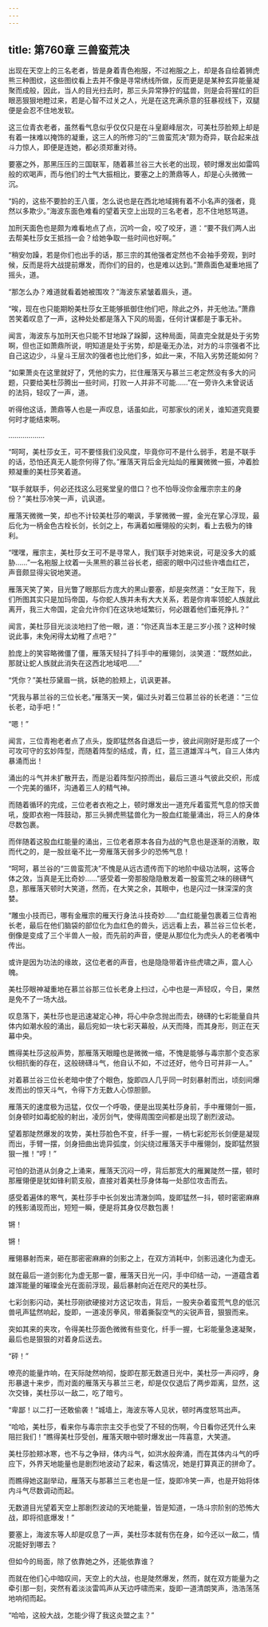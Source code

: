 ```yaml
---
---
---
```

title: 第760章 三兽蛮荒决
---



出现在天空上的三名老者，皆是身着青色袍服，不过袍服之上，却是各自绘着狮虎熊三种图纹，这些图纹看上去并不像是寻常绣线所做，反而更是是某种玄异能量凝聚而成般，因此，当人的目光扫去时，那三头异常狰狞的猛兽，则是会将猩红的巨眼恶狠狠地瞪过来，若是心智不过关之人，光是在这充满杀意的狂暴视线下，双腿便是会忍不住地发软。

这三位青衣老者，虽然看气息似乎仅仅只是在斗皇巅峰层次，可美杜莎脸颊上却是有着一抹难以掩饰的凝重，这三人的所修习的“三兽蛮荒决”颇为奇异，联合起来战斗力惊人，即便是连她，都必须郑重对待。

要塞之外，那黑压压的三国联军，随着慕兰谷三大长老的出现，顿时爆发出如雷鸣般的欢喝声，而与他们的士气大振相比，要塞之上的萧鼎等人，却是心头微微一沉。

“妈的，这些不要脸的王八蛋，怎么说也是在西北地域拥有着不小名声的强者，竟然以多欺少。”海波东面色难看的望着天空上出现的三名老者，忍不住地怒骂道。

加刑天面色也是颇为难看地点了点，沉吟一会，咬了咬牙，道：“要不我们两人出去帮美杜莎女王抵挡一会？给她争取一些时间也好啊。”

“稍安勿躁，若是你们也出手的话，那三宗的其他强者定然也不会袖手旁观，到时候，反而是将大战提前爆发，而你们的目的，也是难以达到。”萧鼎面色凝重地摇了摇头，道。

“那怎么办？难道就看着她被围攻？”海波东紧皱着眉头，道。

“唉，现在也只能期盼美杜莎女王能够抵御住他们吧，除此之外，并无他法。”萧鼎苦笑着叹息了一声，这种处处都是落入下风的局面，任何计谋都是于事无补。

闻言，海波东与加刑天也只能不甘地跺了跺脚，这种局面，简直完全就是处于劣势啊，但也正如萧鼎所说，明知道是处于劣势，却是毫无办法，对方的斗宗强者不比自己这边少，斗皇斗王层次的强者也比他们多，如此一来，不陷入劣势还能如何？

“如果萧炎在这里就好了，凭他的实力，拦住雁落天与慕兰三老定然没有多大的问题，只要给美杜莎腾出一些时间，打败一人并非不可能……”在一旁许久未曾说话的法犸，轻叹了一声，道。

听得他这话，萧鼎等人也是一声叹息，话虽如此，可那家伙的闭关，谁知道究竟要何时才能结束啊。

………………

“呵呵，美杜莎女王，可不要怪我们没风度，毕竟你可不是什么弱手，若是不联手的话，恐怕还真无人能奈何得了你。”雁落天背后金光灿灿的雁翼微微一振，冲着脸颊凝重的美杜莎笑着道。

“联手就联手，何必还找这么冠冕堂皇的借口？也不怕辱没你金雁宗宗主的身份？”美杜莎冷笑一声，讥讽道。

雁落天微微一笑，却也不计较美杜莎的嘲讽，手掌微微一握，金光在掌心浮现，最后化为一柄金色古栓长剑，长剑之上，布满着如雁翎般的尖刺，看上去极为的锋利。

“嘿嘿，雁宗主，美杜莎女王可不是寻常人，我们联手对她来说，可是没多大的威胁……”一名袍服上纹着一头黑熊的慕兰谷长老，细密的眼中闪过些许嗜血红芒，声音颇显得尖锐地笑道。

雁落天笑了笑，目光瞥了眼那后方庞大的黑山要塞，却是突然道：“女王陛下，我们所图其实只是加玛帝国，与你蛇人族并未有大大关系，若是你肯率领蛇人族就此离开，我三大帝国，定会允许你们在这块地域繁衍，何必跟着他们垂死挣扎？”

闻言，美杜莎目光淡淡地扫了他一眼，道：“你还真当本王是三岁小孩？这种时候说此事，未免闲得太幼稚了点吧？”

脸庞上的笑容略微僵了僵，雁落天轻抖了抖手中的雁翎剑，淡笑道：“既然如此，那就让蛇人族就此消失在这西北地域吧……”

“凭你？”美杜莎黛眉一挑，妖艳的脸颊上，讥讽更甚。

“凭我与慕兰谷的三位长老。”雁落天一笑，偏过头对着三位慕兰谷的长老道：“三位长老，动手吧！”

“嗯！”

闻言，三位青袍老者点了点头，旋即猛然各自退后一步，彼此间刚好是形成了一个可攻可守的玄妙阵型，而随着阵型的结成，青，红，蓝三道雄浑斗气，自三人体内暴涌而出！

涌出的斗气并未扩散开去，而是沿着阵型闪掠而出，最后三道斗气彼此交织，形成一个完美的循环，沟通着三人的精气神。

而随着循环的完成，三位老者衣袍之上，顿时爆发出一道充斥着蛮荒气息的惊天兽吼，旋即衣袍一阵鼓动，那三头狮虎熊猛兽化为一股血红能量涌出，将三人的身体尽数包裹。

而伴随着这股血红能量的涌出，三位老者原本各自为战的气息也是逐渐的消散，取而代之的，是一股丝毫不比一旁雁落天弱多少的恐怖气息！

“呵呵，慕兰谷的“三兽蛮荒决”不愧是从远古遗传而下的地阶中级功法啊，这等合体之效，当真是无比奇妙……”感受着一旁那股隐隐散发着一股蛮荒之味的磅礴气息，那雁落天顿时大笑道，然而，在大笑之余，其眼中，也是闪过一抹深深的贪婪。

“雕虫小技而已，哪有金雁宗的雁天行身法斗技奇妙……”血红能量包裹着三位青袍长老，最后在他们脑袋的部位化为血红色的兽头，远远看上去，慕兰谷三位长老，倒像是变成了三个半兽人一般，而先前的声音，便是从那位化为虎头人的老者嘴中传出。

或许是因为功法的缘故，这位老者的声音，也是隐隐带着许些虎啸之声，震人心魄。

美杜莎眼神凝重地在慕兰谷那三位长老身上扫过，心中也是一声轻叹，今日，果然是免不了一场大战。

叹息落下，美杜莎也是迅速凝定心神，将心中杂念抛出而去，磅礴的七彩能量自共体内如潮水般的涌出，最后宛如一块七彩天幕般，从天而降，而其身形，则正在天幕中央。

瞧得美杜莎这般声势，那雁落天眼瞳也是微微一缩，不愧是能够与毒宗那个变态家伙相抗衡的存在，这般磅礴斗气，他自认不如，不过还好，他今日可并非一人。”

对着慕兰谷三位长老暗中使了个眼色，旋即四人几乎同一时刻暴射而出，顷刻间爆发而出的惊天斗气，令得下方无数人心惊胆颤。

雁落天的速度极为迅猛，仅仅一个呼吸，便是出现美杜莎身前，手中雁翎剑一振，剑身顿时如毒蛇般的射出，凌厉剑气，使得周围空间都是出现了剧烈波动。

望着那陡然爆发的攻势，美杜莎脸色不变，纤手一握，一柄七彩蛇形长剑便是凝现而出，手臂一摆，剑身扭曲出诡异弧度，剑尖绕过雁落天手中雁翎剑，旋即猛然狠狠一推！“哼！”

可怕的劲道从剑身之上涌来，雁落天沉闷一哼，背后那宽大的雁翼陡然一摆，顿时那雁翎便是犹如锋利箭支般，直接对着美杜莎身体每一处部位攻击而去。

感受着遍体的寒气，美杜莎手中长剑发出清澈剑鸣，旋即猛然一抖，顿时密密麻麻的残影涌现而出，短短一瞬，便是将其身仅尽数包裹！

锵！

锵！

雁翎暴射而来，砸在那密密麻麻的剑影之上，在双方消耗中，剑影迅速化为虚无。

就在最后一道剑影化为虚无那一霎，雁落天日光一闪，手中印结一动，一道蕴含着雄浑能量的璀璨金光在面前浮现，最后暴射向近在咫尺的美杜莎。

七彩剑影闪动，美杜莎刚欲硬接对方这记攻击，背后，一股夹杂着蛮荒气息的低沉兽吼声猛然响起，旋即，一道凌厉拳风，带着撕裂空气的尖锐声音，狠狠而来。

突如其来的夹攻，令得美杜莎面色微微有些变化，纤手一握，七彩能量急速凝聚，最后也是狠狠的对着身后送去。

“砰！”

嘹亮的能量炸响，在天际陡然响彻，旋即在那无数道日光中，美杜莎一声闷哼，身形暴退十来步，而对面的雁落天与慕兰三老，却是仅仅退后了两步距离，显然，这次交锋，美杜莎以一敌二，吃了暗亏。

“卑鄙！以二打一还敢偷袭！”城墙上，海波东等人见状，顿时再度怒骂出声。

“哈哈，美杜莎，看来你与毒宗宗主交手也受了不轻的伤啊，今日看你还凭什么来阻拦我们！”瞧得美杜莎受创，雁落天眼中顿时爆发出一阵喜意，大笑道。

美杜莎脸颊冰寒，也不与之争辩，体内斗气，如洪水般奔涌，而在其体内斗气的呼应下，外界天地能量也是剧烈地波动了起来，看这情况，她是打算真正的拼命了。

而瞧得她这副举动，雁落天与那慕兰三老也是一怔，旋即冷笑一声，也是开始将体内斗气尽数调动而起。

无数道目光望着天空上那剧烈波动的天地能量，皆是知道，一场斗宗阶别的恐怖大战，即将彻底爆发！”

要塞上，海波东等人却是叹息了一声，美杜莎本就有伤在身，如今还以一敌二，情况能好到哪去？

但如今的局面，除了依靠她之外，还能依靠谁？

而就在他们心中暗叹间，天空上的大战，也是陡然爆发，然而，就在双方能量为之牵引那一刻，突然有着淡淡雷鸣声从天边呼啸而来，旋即一道清朗笑声，浩浩荡荡地响彻而起。

“哈哈，这般大战，怎能少得了我这炎盟之主？”
